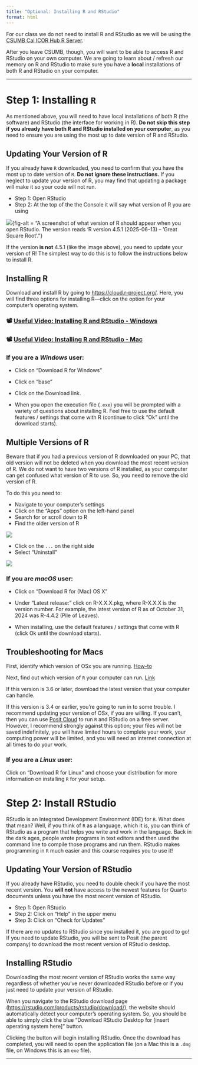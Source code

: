 ```yaml
---
title: "Optional: Installing R and RStudio"
format: html
---
```


For our class we do not need to install R and RStudio as we will be using the [CSUMB Cal ICOR Hub R Server](https://csumb.jupyter.cal-icor.org/).

After you leave CSUMB, though, you will want to be able to access R and RStudio on your own computer. We are going to learn about / refresh our memory on R and RStudio to make sure you have a **local** installations of both R and RStudio on your computer.


------------------------------------------------------------------------

# Step 1: Installing `R`

As mentioned above, you will need to have local installations of both R (the software) and RStudio (the interface for working in R). **Do not skip this step if you already have both R and RStudio installed on your computer**, as you need to ensure you are using the most up to date version of R and RStudio.

## Updating Your Version of R

If you already have `R` downloaded, you need to confirm that you have the most up to date version of `R`. **Do not ignore these instructions.** If you neglect to update your version of R, you may find that updating a package will make it so your code will not run.

-   Step 1: Open RStudio
-   Step 2: At the top of the the Console it will say what version of R you are using

![](images/week-1/r-version.png){fig-alt = "A screenshot of what version of R should appear when you open RStudio. The version reads 'R version 4.5.1 (2025-06-13) -- 'Great Square Root'."}

If the version **is not** 4.5.1 (like the image above), you need to update your version of R! The simplest way to do this is to follow the instructions below to install R.

## Installing R

Download and install R by going to <https://cloud.r-project.org/>. Here, you will find three options for installing R---click on the option for your computer's operating system.

### 📽️ [Useful Video: Installing R and RStudio - Windows](https://youtu.be/n8kP7c_QbLA?si=gUyTqtQDO4v6VlZE)

### 📽️ [Useful Video: Installing R and RStudio - Mac](http://youtu.be/tXZDoMlXfTE?hd=1)

### If you are a *Windows* user:

-   Click on “Download R for Windows”

-   Click on “base”

-   Click on the Download link.

-   When you open the execution file (`.exe`) you will be prompted with a variety of questions about installing R. Feel free to use the default features / settings that come with R (continue to click "Ok" until the download starts).

::: callout-warning
# Multiple Versions of R

Beware that if you had a previous version of R downloaded on your PC, that old version will not be deleted when you download the most recent version of R. We do not want to have two versions of R installed, as your computer can get confused what version of R to use. So, you need to remove the old version of R.

To do this you need to:

-   Navigate to your computer's settings
-   Click on the "Apps" option on the left-hand panel
-   Search for or scroll down to R
-   Find the older version of R

![](images/week-1/multiple-versions-of-r.png){fig-alt="A screenshot of a PC with two different versions of R installed---version 4.3.1 and version 4.4.1."}

-   Click on the `...` on the right side
-   Select "Uninstall"

![](images/week-1/uninstall-old-r-version.png){fig-alt="A screenshot of selecting the (...) option to uninstall the older version of R."}
:::

### If you are *macOS* user:

-   Click on “Download R for (Mac) OS X”

-   Under “Latest release:” click on R-X.X.X.pkg, where R-X.X.X is the version number. For example, the latest version of R as of October 31, 2024 was R-4.4.2 (Pile of Leaves).

-   When installing, use the default features / settings that come with R (click Ok until the download starts).

::: callout-tip
# Troubleshooting for Macs

First, identify which version of OSx you are running. [How-to](https://support.apple.com/en-us/HT201260)

Next, find out which version of `R` your computer can run. [Link](https://cran.r-project.org/bin/macosx/)

If this version is 3.6 or later, download the latest version that your computer can handle.

If this version is 3.4 or earlier, you're going to run in to some trouble. I recommend updating your version of OSx, if you are willing. If you can't, then you can use [Posit Cloud](https://posit.cloud/) to run `R` and RStudio on a free server. However, I recommend strongly against this option; your files will not be saved indefinitely, you will have limited hours to complete your work, your computing power will be limited, and you will need an internet connection at all times to do your work.
:::

### If you are a *Linux* user:

Click on “Download R for Linux” and choose your distribution for more information on installing `R` for your setup.

# Step 2: Install RStudio

RStudio is an Integrated Development Environment (IDE) for `R`. What does that mean? Well, if you think of `R` as a language, which it is, you can think of RStudio as a program that helps you write and work in the language. Back in the dark ages, people wrote programs in text editors and then used the command line to compile those programs and run them. RStudio makes programming in `R` much easier and this course requires you to use it!

## Updating Your Version of RStudio

If you already have RStudio, you need to double check if you have the most recent version. You **will not** have access to the newest features for Quarto documents unless you have the most recent version of RStudio.

-   Step 1: Open RStudio
-   Step 2: Click on "Help" in the upper menu
-   Step 3: Click on "Check for Updates"

If there are no updates to RStudio since you installed it, you are good to go! If you need to update RStudio, you will be sent to Posit (the parent company) to download the most recent version of RStudio desktop.

## Installing RStudio

Downloading the most recent version of RStudio works the same way regardless of whether you've never downloaded RStudio before or if you just need to update your version of RStudio.

When you navigate to the RStudio download page (<https://rstudio.com/products/rstudio/download/>), the website should automatically detect your computer's operating system. So, you should be able to simply click the blue "Download RStudio Desktop for \[insert operating system here\]" button.

Clicking the button will begin installing RStudio. Once the download has completed, you will need to open the application file (on a Mac this is a `.dmg` file, on Windows this is an `exe` file).

------------------------------------------------------------------------

